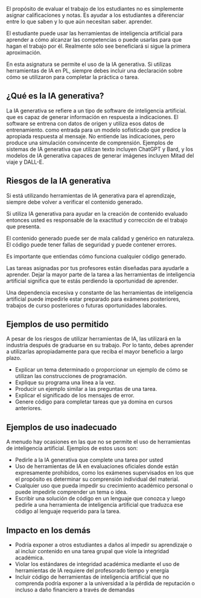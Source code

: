 El propósito de evaluar el trabajo de los estudiantes no es simplemente asignar
calificaciones y notas. Es  ayudar a los estudiantes a diferenciar entre lo que saben y lo que aún necesitan saber.
aprender. 

El estudiante puede usar las herramientas de inteligencia artificial para aprender 
a cómo alcanzar las competencias o puede usarlas para que hagan el trabajo por él.
Realmente sólo see beneficiará si sigue la primera aproximación.

En esta asignatura se permite el uso de la IA generativa.
Si utilizas herramientas de IA en PL, siempre debes incluir una declaración
sobre cómo se utilizaron para completar la práctica o tarea.

## ¿Qué es la IA generativa?

La IA generativa se refiere a un tipo de software de inteligencia artificial.
que es capaz de generar información en respuesta a indicaciones.
El software se entrena con datos de origen y utiliza esos datos de entrenamiento.
como entrada para un modelo sofisticado que predice la apropiada
respuesta al mensaje. No entiende las indicaciones, pero
produce una simulación convincente de comprensión. Ejemplos
de sistemas de IA generativa que utilizan texto incluyen ChatGPT y Bard,
y los modelos de IA generativa capaces de generar imágenes incluyen
Mitad del viaje y DALL-E.

## Riesgos de la IA generativa

Si está utilizando herramientas de IA generativa para el aprendizaje, 
siempre debe volver a verificar el contenido generado. 

Si utiliza IA generativa para ayudar en la creación de contenido evaluado
entonces usted es responsable de la exactitud y corrección de
el trabajo que presenta.

El contenido generado puede ser de mala calidad y genérico en
naturaleza. El código puede tener fallas de seguridad y puede contener errores.

Es importante que entiendas cómo funciona cualquier código generado.

Las tareas asignadas por tus profesores están diseñadas
para ayudarle a aprender.  Dejar la mayor parte de la tarea a las herramientas de inteligencia artificial significa que te estás perdiendo la oportunidad de aprender.

Una dependencia excesiva y constante de las herramientas de inteligencia artificial puede impedirle estar
preparado para exámenes posteriores, trabajos de curso posteriores o
futuras oportunidades laborales.



## Ejemplos de uso permitido

A pesar de los riesgos de utilizar herramientas de IA, las utilizará en la industria
después de graduarse en su trabajo. Por lo tanto, debes aprender a utilizarlas
apropiadamente para que reciba el mayor beneficio a largo plazo.

* Explicar un tema determinado o proporcionar un ejemplo de cómo se utilizan las construcciones de programación.
* Explique su programa una línea a la vez.
* Producir un ejemplo similar a las preguntas de una tarea.
* Explicar el significado de los mensajes de error.
* Genere código para completar tareas que ya domina en cursos anteriores.

##  Ejemplos de uso inadecuado
A menudo hay ocasiones en las que no se permite el uso de herramientas de inteligencia artificial. Ejemplos de estos usos son:

* Pedirle a la IA generativa que complete una tarea por usted 
* Uso de herramientas de IA en evaluaciones oficiales donde están expresamente prohibidos, como los exámenes supervisados en los que
el propósito es determinar su comprensión individual del material.
* Cualquier uso que pueda impedir su crecimiento académico personal o puede impedirle comprender un tema o idea.
* Escribir una solución de código en un lenguaje que conozca y luego
pedirle a una herramienta de inteligencia artificial que traduzca ese código al lenguaje
requerido para la tarea. 

##  Impacto en los demás

* Podría exponer a otros estudiantes a daños al impedir su aprendizaje o al incluir contenido en una tarea grupal que viole la integridad académica.
* Violar los estándares de integridad académica mediante el uso de herramientas de IA requiere del profesorado  tiempo y energía
* Incluir código de herramientas de inteligencia artificial que no comprenda podría exponer a la universidad a la pérdida de reputación o
incluso a daño financiero a través de demandas